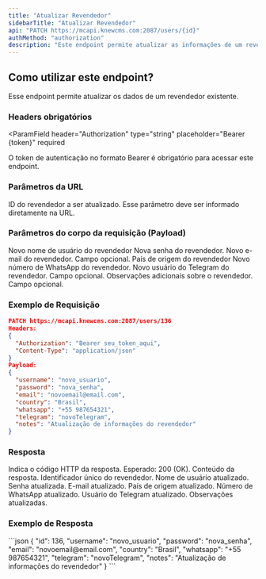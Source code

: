 ```yaml
---
title: "Atualizar Revendedor"
sidebarTitle: "Atualizar Revendedor"
api: "PATCH https://mcapi.knewcms.com:2087/users/{id}"
authMethod: "authorization"
description: "Este endpoint permite atualizar as informações de um revendedor na plataforma Warez."
---
```


## Como utilizar este endpoint?

Esse endpoint permite atualizar os dados de um revendedor existente.

### Headers obrigatórios

<ParamField
  header="Authorization"
  type="string"
  placeholder="Bearer {token}"
  required
>
  O token de autenticação no formato Bearer é obrigatório para acessar este endpoint.
</ParamField>

### Parâmetros da URL

<ParamField path="id" type="string" placeholder="136" required>
  ID do revendedor a ser atualizado. Esse parâmetro deve ser informado diretamente na URL.
</ParamField>

### Parâmetros do corpo da requisição (Payload)

<ParamField body="username" type="string" placeholder="" required>
  Novo nome de usuário do revendedor
</ParamField>

<ParamField body="password" type="string" placeholder="" required>
  Nova senha do revendedor.
</ParamField>

<ParamField body="email" type="string" placeholder="exemplo@email.com">
  Novo e-mail do revendedor. Campo opcional.
</ParamField>

<ParamField body="country" type="string" placeholder="Brasil" required>
  País de origem do revendedor
</ParamField>

<ParamField body="whatsapp" type="string" placeholder="+55 12312312312" required>
  Novo número de WhatsApp do revendedor.
</ParamField>

<ParamField body="telegram" type="string" placeholder="usuarioTelegram">
  Novo usuário do Telegram do revendedor. Campo opcional.
</ParamField>

<ParamField body="notes" type="string" placeholder="Observações">
  Observações adicionais sobre o revendedor. Campo opcional.
</ParamField>

### Exemplo de Requisição

```json
PATCH https://mcapi.knewcms.com:2087/users/136
Headers:
{
  "Authorization": "Bearer seu_token_aqui",
  "Content-Type": "application/json"
}
Payload:
{
  "username": "novo_usuario",
  "password": "nova_senha",
  "email": "novoemail@email.com",
  "country": "Brasil",
  "whatsapp": "+55 987654321",
  "telegram": "novoTelegram",
  "notes": "Atualização de informações do revendedor"
}
```

### Resposta

<ResponseField name="status" type="number">
  Indica o código HTTP da resposta. Esperado: 200 (OK).
</ResponseField>

<ResponseField name="response" type="object">
Conteúdo da resposta.

<Expandable title="Mostrar objeto">
<ResponseField name="id" type="number">
  Identificador único do revendedor.
</ResponseField>

<ResponseField name="username" type="string">
  Nome de usuário atualizado.
</ResponseField>

<ResponseField name="password" type="string">
  Senha atualizada.
</ResponseField>

<ResponseField name="email" type="string">
  E-mail atualizado.
</ResponseField>

<ResponseField name="country" type="string">
  País de origem atualizado.
</ResponseField>

<ResponseField name="whatsapp" type="string">
  Número de WhatsApp atualizado.
</ResponseField>

<ResponseField name="telegram" type="string">
  Usuário do Telegram atualizado.
</ResponseField>

<ResponseField name="notes" type="string">
  Observações atualizadas.
</ResponseField>
</Expandable>
</ResponseField>

### Exemplo de Resposta

<ResponseExample>
```json
{
  "id": 136,
  "username": "novo_usuario",
  "password": "nova_senha",
  "email": "novoemail@email.com",
  "country": "Brasil",
  "whatsapp": "+55 987654321",
  "telegram": "novoTelegram",
  "notes": "Atualização de informações do revendedor"
}
```
</ResponseExample>
